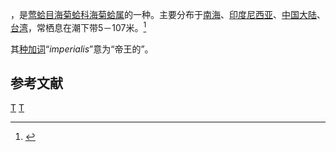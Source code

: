 {{noteTA
|T=zh-cn:堂皇海菊蛤; zh-tw:帝王海菊蛤;
|1=zh-cn:堂皇海菊蛤; zh-tw:帝王海菊蛤;
}}
{{Speciesbox
| taxon = Spondylus imperialis
| binomial_authority = Chenu, 1843
}}
{{地区用词4|start=学名：''{{lang|la|Spondylus imperialis}}''|cn=堂皇海菊蛤|tw=帝王海菊蛤|as=称}}，是[[莺蛤目|莺蛤目]][[海菊蛤科|海菊蛤科]][[海菊蛤属|海菊蛤属]]的一种。主要分布于[[南海|南海]]、[[印度尼西亚|印度尼西亚]]、[[中国大陆|中国大陆]]、[[台湾|台湾]]，常栖息在潮下带5－107米。<ref>{{cite web|url=http://shell.sinica.edu.tw/chinese/shellbase_detail.php?science_no=2341|title=国际贝库：堂皇海菊蛤|publisher=台湾贝类资料库|accessdate=2009-08-11|archive-date=2016-03-04|archive-url=https://web.archive.org/web/20160304113832/http://shell.sinica.edu.tw/chinese/shellbase_detail.php?science_no=2341|dead-url=no}}</ref>

其[[种加词|种加词]]“''imperialis''”意为“帝王的”。

== 参考文献 ==
{{reflist}}

{{Taxonbar|from=Q14377374}}

[[Category:_1843年描述的动物|T]]
[[Category:海菊蛤科|T]]